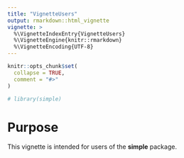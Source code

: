 ```yaml
---
title: "VignetteUsers"
output: rmarkdown::html_vignette
vignette: >
  %\VignetteIndexEntry{VignetteUsers}
  %\VignetteEngine{knitr::rmarkdown}
  %\VignetteEncoding{UTF-8}
---
```


```r
knitr::opts_chunk$set(
  collapse = TRUE,
  comment = "#>"
)
```

```r
# library(simple)
```

# Purpose

This vignette is intended for users of the **simple** package. 
